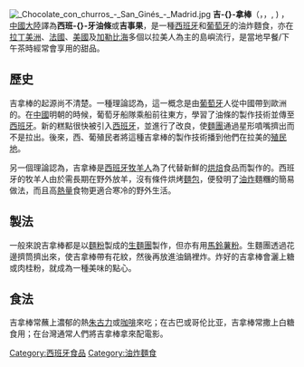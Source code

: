 {{Unreferenced|time=2018-02-01T06:19:38+00:00}}
{{noteTA
|T = zh-cn:西班牙油条; zh-hk:西班牙油炸鬼; zh-tw:吉拿棒;
|G1 = Foods
|1 = zh-cn:西班牙油条; zh-hk:西班牙油炸鬼; zh-tw:吉拿棒;
|2 = zh-cn:巧克力; zh-hk:朱古力; zh-tw:巧克力;
}}
[[File:_Chocolate_con_churros_-_San_Ginés_-_Madrid.jpg|thumb]]
'''吉-{}-拿棒'''（{{lang-es|'''Churros'''}}，{{lang-pt|'''Churros'''}}，{{IPA-es|ˈtʃuro}}, {{IPA-pt|ˈʃuʁu}}) ，[[中國大陸|中國大陸]]譯為'''西班-{}-牙油條'''或'''吉事果'''，是一種[[西班牙|西班牙]]和[[葡萄牙|葡萄牙]]的油炸麵食，亦在[[拉丁美洲|拉丁美洲]]、[[法國|法國]]、[[美國|美國]]及[[加勒比海|加勒比海]]多個以拉美人為主的島嶼流行，是當地早餐/下午茶時經常會享用的甜品。

== 歷史 ==
吉拿棒的起源尚不清楚。一種理論認為，這一概念是由[[葡萄牙|葡萄牙]]人從中國帶到歐洲的。在[[中國|中國]]明朝的時候，葡萄牙船隊乘船前往東方，學習了油條的製作技術並傳至[[西班牙|西班牙]]。新的糕點很快被引入[[西班牙|西班牙]]，並進行了改良，使[[麵團|麵團]]通過星形噴嘴擠出而不是拉出。後來，西、葡殖民者將這種吉拿棒的製作技術播到他們在拉美的[[殖民地|殖民地]]。

另一個理論認為，吉拿棒是[[西班牙|西班牙]][[牧羊人|牧羊人]]為了代替新鮮的[[烘焙|烘焙]]食品而製作的。西班牙的牧羊人由於需長期在野外放羊，沒有條件烘烤[[麵包|麵包]]，便發明了[[油炸|油炸]]麵糰的簡易做法，而且高[[熱量|熱量]]食物更適合寒冷的野外生活。

== 製法 ==
一般來說吉拿棒都是以[[麵粉|麵粉]]製成的[[生麵團|生麵團]]製作，但亦有用[[馬鈴薯粉|馬鈴薯粉]]。生麵團透過花邊擠筒擠出來，使吉拿棒帶有花紋，然後再放進油鍋裡炸。炸好的吉拿棒會灑上糖或肉桂粉，就成為一種美味的點心。

== 食法 ==
吉拿棒常蘸上濃郁的熱[[朱古力|朱古力]]或[[咖啡|咖啡]]來吃；在古巴或哥伦比亚，吉拿棒常撒上白糖食用；在台灣通常人們將吉拿棒拿來配電影。

{{food-stub}}

[[Category:西班牙食品|Category:西班牙食品]]
[[Category:油炸麵食|Category:油炸麵食]]